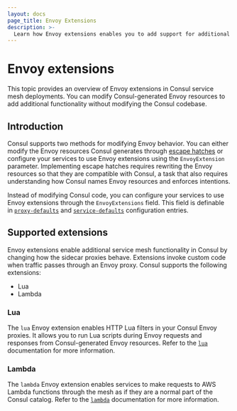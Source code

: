 ```yaml
---
layout: docs
page_title: Envoy Extensions
description: >-
  Learn how Envoy extensions enables you to add support for additional Envoy features without modifying the Consul codebase. 
---
```


# Envoy extensions

This topic provides an overview of Envoy extensions in Consul service mesh deployments. You can modify Consul-generated Envoy resources to add additional functionality without modifying the Consul codebase.

## Introduction

Consul supports two methods for modifying Envoy behavior. You can either modify the Envoy resources Consul generates through [escape hatches](/consul/docs/connect/proxies/envoy#escape-hatch-overrides) or configure your services to use Envoy extensions using the `EnvoyExtension` parameter. Implementing escape hatches requires rewriting the Envoy resources so that they are compatible with Consul, a task that also requires understanding how Consul names Envoy resources and enforces intentions.

Instead of modifying Consul code, you can configure your services to use Envoy extensions through the `EnvoyExtensions` field. This field is definable in [`proxy-defaults`](/consul/docs/connect/config-entries/proxy-defaults#envoyextensions) and [`service-defaults`](/consul/docs/connect/config-entries/service-defaults#envoyextensions) configuration entries.


## Supported extensions

Envoy extensions enable additional service mesh functionality in Consul by changing how the sidecar proxies behave. Extensions invoke custom code when traffic passes through an Envoy proxy. Consul supports the following extensions:

- Lua
- Lambda

### Lua

The `lua` Envoy extension enables HTTP Lua filters in your Consul Envoy proxies. It allows you to run Lua scripts during Envoy requests and responses from Consul-generated Envoy resources. Refer to the [`lua`](/consul/docs/proxies/envoy-extensions/usage/lua) documentation for more information.

### Lambda

The `lambda` Envoy extension enables services to make requests to AWS Lambda functions through the mesh as if they are a normal part of the Consul catalog. Refer to the [`lambda`](/consul/docs/proxies/envoy-extensions/usage/lambda) documentation for more information.
